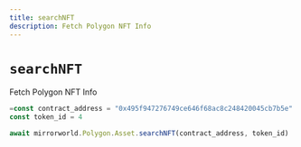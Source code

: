 ```yaml
---
title: searchNFT
description: Fetch Polygon NFT Info
---
```


# `searchNFT`

Fetch Polygon NFT Info

```js
=const contract_address = "0x495f947276749ce646f68ac8c248420045cb7b5e"
const token_id = 4

await mirrorworld.Polygon.Asset.searchNFT(contract_address, token_id)
```
